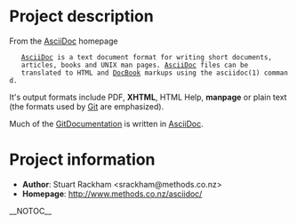 = Project description =

From the [[AsciiDoc]] homepage

    [[AsciiDoc]] is a text document format for writing short documents,
    articles, books and UNIX man pages. [[AsciiDoc]] files can be
    translated to HTML and [[DocBook]] markups using the asciidoc(1) command.

It's output formats include PDF, <b>XHTML</b>, HTML Help, <b>manpage</b> or plain text
(the formats used by [[Git]] are emphasized).

Much of the [[GitDocumentation]] is written in [[AsciiDoc]].

= Project information =

* <b>Author</b>: Stuart Rackham <srackham@methods.co.nz>
* <b>Homepage</b>: http://www.methods.co.nz/asciidoc/

__NOTOC__